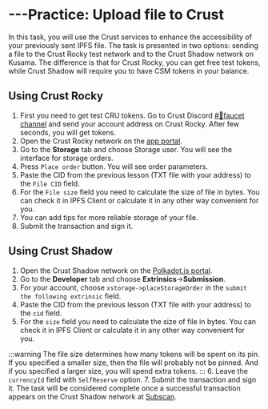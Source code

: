 # ---Practice: Upload file to Crust

In this task, you will use the Crust services to enhance the accessibility of your previously sent IPFS file. The task is presented in two options: sending a file to the Crust Rocky test network and to the Crust Shadow network on Kusama. The difference is that for Crust Rocky, you can get free test tokens, while Crust Shadow will require you to have CSM tokens in your balance.

## **Using Crust Rocky**

1. First you need to get test CRU tokens. Go to Crust Discord [#🚰faucet channel](https://discord.gg/d6XuBXCqxU) and send your account address on Crust Rocky. After few seconds, you will get tokens.
2. Open the Crust Rocky network on the [app portal](https://apps.crust.network/?rpc=wss%3A%2F%2Frpc-rocky.crust.network#/storage).
3. Go to the **Storage** tab and choose Storage user. You will see the interface for storage orders.
4. Press `Place order` button. You will see order parameters.
5. Paste the CID from the previous lesson (TXT file with your address) to the `File CID` field.
6. For the `File size` field you need to calculate the size of file in bytes. You can check it in IPFS Client or calculate it in any other way convenient for you.
7. You can add tips for more reliable storage of your file.
8. Submit the transaction and sign it.

## **Using Crust Shadow**

1. Open the Crust Shadow network on the [Polkadot.js portal](https://polkadot.js.org/apps/?rpc=wss%253A%252F%252Frpc-shadow.crust.network%252F#/).
2. Go to the **Developer** tab and choose **Extrinsics**→**Submission**.
3. For your account, choose `xstorage->placeStorageOrder` in the `submit the following extrinsic` field.
4. Paste the CID from the previous lesson (TXT file with your address) to the `cid` field.
5. For the `size` field you need to calculate the size of file in bytes. You can check it in IPFS Client or calculate it in any other way convenient for you.

:::warning
The file size determines how many tokens will be spent on its pin. If you specified a smaller size, then the file will probably not be pinned. And if you specified a larger size, you will spend extra tokens.
:::
6. Leave the `currencyId` field with `SelfReserve` option.
7. Submit the transaction and sign it. The task will be considered complete once a successful transaction appears on the Crust Shadow network at [Subscan](https://shadow.subscan.io/).
